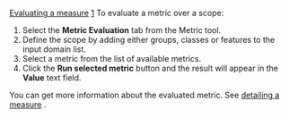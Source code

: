 [[Property:title|Evaluating a measure]]
[[Property:weight|1]]
To evaluate a metric over a scope:
# Select the '''Metric Evaluation''' tab from the Metric tool.
# Define the scope by adding either groups, classes or features to the input domain list.
# Select a metric from the list of available metrics.
# Click the '''Run selected metric''' button and the result will appear in the '''Value''' text field.

You can get more information about the evaluated metric. See [[Viewing measure details|detailing a measure]] . 



{{warning| '''Caution''': When calculated, a measure is not saved. }}

{{seealso| '''See Also''' <br/>
[[Saving a measure|Saving a measure]]  <br/>
[[Viewing measure details|Detailing a measure]]  <br/>
}}
<br/>
<br/>




